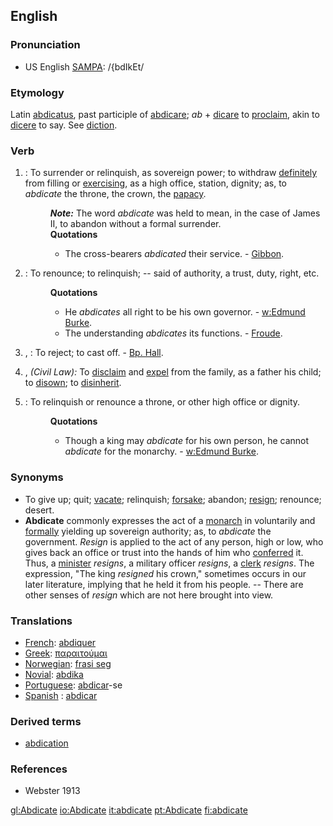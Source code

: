 ==English==

===Pronunciation===
* US English [[SAMPA]]: /{bdIkEt/

===Etymology===
Latin [[abdicatus]], past participle of [[abdicare]]; ''ab'' + [[dicare]] to [[proclaim]], akin to [[dicere]] to say. See [[diction]].

===Verb===
{{en-infl-reg-other-e|abdicat|e}}

# {{transitive}}: To surrender or relinquish, as sovereign power; to withdraw [[definitely]] from filling or [[exercising]], as a high office, station, dignity; as, to ''abdicate'' the throne, the crown, the [[papacy]].
#: '''''Note:''''' The word ''abdicate'' was held to mean, in the case of James II, to abandon without a formal surrender.
#: '''Quotations'''
#:* The cross-bearers ''abdicated'' their service. - [[Gibbon]].
# {{transitive}}: To renounce; to relinquish; -- said of authority, a trust, duty, right, etc.
#: '''Quotations'''
#:* He ''abdicates'' all right to be his own governor. - [[w:Edmund Burke]].
#:* The understanding ''abdicates'' its functions. - [[Froude]].
# {{transitive}}, {{obsolete}}: To reject; to cast off. - [[Bp. Hall]].
# {{transitive}}, ''(Civil Law):'' To [[disclaim]] and [[expel]] from the family, as a father his child; to [[disown]]; to [[disinherit]].
# {{intransitive}}: To relinquish or renounce a throne, or other high office or dignity.
#: '''Quotations'''
#:* Though a king may ''abdicate'' for his own person, he cannot ''abdicate'' for the monarchy. - [[w:Edmund Burke]].

===Synonyms===
* To give up; quit; [[vacate]]; relinquish; [[forsake]]; abandon; [[resign]]; renounce; desert.
* '''Abdicate''' commonly expresses the act of a [[monarch]] in voluntarily and [[formally]] yielding up sovereign authority; as, to ''abdicate'' the government. ''Resign'' is applied to the act of any person, high or low, who gives back an office or trust into the hands of him who [[conferred]] it. Thus, a [[minister]] ''resigns'', a military officer ''resigns'', a [[clerk]] ''resigns''. The expression, "The king ''resigned'' his crown," sometimes occurs in our later literature, implying that he held it from his people. -- There are other senses of ''resign'' which are not here brought into view.

===Translations===
* [[French]]: [[abdiquer]]
* [[Greek]]: [[παραιτούμαι]]
* [[Norwegian]]: [[frasi seg]]
* [[Novial]]: [[abdika]]
* [[Portuguese]]: [[abdicar]]-se
* [[Spanish]] : [[abdicar]]

===Derived terms===
* [[abdication]]

===References===
*Webster 1913

[[gl:Abdicate]]
[[io:Abdicate]]
[[it:abdicate]]
[[pt:Abdicate]]
[[fi:abdicate]]
